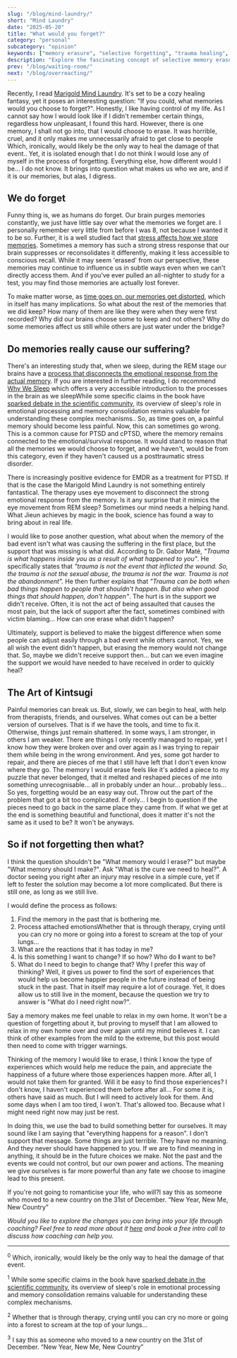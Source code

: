 ```yaml
---
slug: "/blog/mind-laundry/"
short: "Mind Laundry"
date: "2025-05-20"
title: "What would you forget?"
category: "personal"
subcategory: "opinion"
keywords: ["memory erasure", "selective forgetting", "trauma healing", "Gabor Maté", "REM sleep", "emotional processing", "PTSD", "cPTSD", "memory reconsolidation", "stress and memory", "memory distortion", "kintsugi healing", "emotional resilience", "memory formation", "trauma recovery", "emotional support", "painful memories", "memory science", "healing process", "personal growth", "memory therapy", "EMDR therapy", "sleep and memory", "memory and identity", "creating new memories", "memory processing", "neuroplasticity", "therapeutic approach", "personal transformation", "emotional healing", "memory reconditioning", "Marigold mind laundry"]
description: "Explore the fascinating concept of selective memory erasure and its implications. Drawing from neuroscience, trauma research, and personal reflection, this article examines how memory works, why some memories cause suffering, and offers a transformative alternative to forgetting painful experiences."
prev: "/blog/waiting-room/"
next: "/blog/overreacting/"
---
```



Recently, I read [Marigold Mind Laundry](https://www.goodreads.com/book/show/210847428-marigold-mind-laundry). It's set to be a cozy healing fantasy, yet it poses an interesting question: "If you could, what memories would you choose to forget?". Honestly, I like having control of my life. As I cannot say how I would look like if I didn't remember certain things, regardless how unpleasant, I found this hard. However, there is one memory, I shall not go into, that I would choose to erase. It was horrible, cruel, and it only makes me unnecessarily afraid to get close to people<Footnote presentation="0"> Which, ironically, would likely be the only way to heal the damage of that event.</Footnote>. Yet, it is isolated enough that I do not think I would lose any of myself in the process of forgetting. Everything else, how different would I be... I do not know. It brings into question what makes us who we are, and if it is our memories, but alas, I digress.

## We do forget
Funny thing is, we as humans do forget. Our brain purges memories constantly, we just have little say over what the memories we forget are. I personally remember very little from before I was 8, not because I wanted it to be so. Further, it is a well studied fact that [stress affects how we store memories](https://www.psychologytoday.com/us/blog/memory-medic/201612/thwart-stress-effects-memory). Sometimes a memory has such a strong stress response that our brain suppresses or reconsolidates it differently, making it less accessible to conscious recall. While it may seem 'erased' from our perspective, these memories may continue to influence us in subtle ways even when we can't directly access them. And if you've ever pulled an all-nighter to study for a test, you may find those memories are actually lost forever. 

To make matter worse, as [time goes on, our memories get distorted](https://pmc.ncbi.nlm.nih.gov/articles/PMC4183265/), which in itself has many implications. So what about the rest of the memories that we did keep? How many of them are like they were when they were first recorded? Why did our brains choose some to keep and not others? Why do some memories affect us still while others are just water under the bridge?

## Do memories really cause our suffering?
There's an interesting study that, when we sleep, during the REM stage our brains have a [process that disconnects the emotional response from the actual memory](https://pmc.ncbi.nlm.nih.gov/articles/PMC2890316/). If you are interested in further reading, I do recommend [Why We Sleep](https://www.goodreads.com/book/show/34466963-why-we-sleep) which offers a very accessible introduction to the processes in the brain as we sleep<Footnote presentation="1">While some specific claims in the book have [sparked debate in the scientific community](https://yngve.hoiseth.net/articles/why-we-sleep-institutional-failure/), its overview of sleep's role in emotional processing and memory consolidation remains valuable for understanding these complex mechanisms.</Footnote>. So, as time goes on, a painful memory should become less painful. Now, this can sometimes go wrong. This is a common cause for PTSD and cPTSD, where the memory remains connected to the emotional/survival response. It would stand to reason that all the memories we would choose to forget, and we haven't, would be from this category, even if they haven't caused us a posttraumatic stress disorder. 

There is increasingly positive evidence for EMDR as a treatment for PTSD. If that is the case the Marigold Mind Laundry is not something entirely fantastical. The therapy uses eye movement to disconnect the strong emotional response from the memory. Is it any surprise that it mimics the eye movement from REM sleep? Sometimes our mind needs a helping hand. What Jieun achieves by magic in the book, science has found a way to bring about in real life.

I would like to pose another question, what about when the memory of the bad event isn't what was causing the suffering in the first place, but the support that was missing is what did. According to Dr. Gabor Maté, _"Trauma is what happens inside you as a result of what happened to you"_. He specifically states that _"trauma is not the event that inflicted the wound. So, the trauma is not the sexual abuse, the trauma is not the war. Trauma is not the abandonment"._ He then further explains that _"Trauma can be both when bad things happen to people that shouldn't happen. But also when good things that should happen, don't happen"_. The hurt is in the support we didn't receive. Often, it is not the act of being assaulted that causes the most pain, but the lack of support after the fact, sometimes combined with victim blaming... How can one erase what didn't happen? 

Ultimately, support is believed to make the biggest difference when some people can adjust easily through a bad event while others cannot. Yes, we all wish the event didn't happen, but erasing the memory would not change that. So, maybe we didn't receive support then... but can we even imagine the support we would have needed to have received in order to quickly heal?

## The Art of Kintsugi
Painful memories can break us. But, slowly, we can begin to heal, with help from therapists, friends, and ourselves. What comes out can be a better version of ourselves. That is if we have the tools, and time to fix it. Otherwise, things just remain shattered. In some ways, I am stronger, in others I am weaker. There are things I only recently managed to repair, yet I know how they were broken over and over again as I was trying to repair them while being in the wrong environment. And yes, some got harder to repair, and there are pieces of me that I still have left that I don't even know where they go. The memory I would erase feels like it's added a piece to my puzzle that never belonged, that it melted and reshaped pieces of me into something unrecognisable... all in probably under an hour... probably less... So yes, forgetting would be an easy way out. Throw out the part of the problem that got a bit too complicated. If only... I begin to question if the pieces need to go back in the same place they came from. If what we get at the end is something beautiful and functional, does it matter it's not the same as it used to be? It won't be anyways.

## So if not forgetting then what?
I think the question shouldn't be "What memory would I erase?" but maybe "What memory should I make?". Ask "What is the cure we need to heal?". A doctor seeing you right after an injury may resolve in a simple cure, yet if left to fester the solution may become a lot more complicated. But there is still one, as long as we still live.

I would define the process as follows:
1. Find the memory in the past that is bothering me.
2. Process attached emotions<Footnote presentation="2">Whether that is through therapy, crying until you can cry no more or going into a forest to scream at the top of your lungs...</Footnote> 
3. What are the reactions that it has today in me?
4. Is this something I want to change? If so how? Who do **I** want to be?
5. What do I need to begin to change that?
Why I prefer this way of thinking? Well, it gives us power to find the sort of experiences that would help us become happier people in the future instead of being stuck in the past. That in itself may require a lot of courage. Yet, it does allow us to still live in the moment, because the question we try to answer is "What do I need right now?". 

Say a memory makes me feel unable to relax in my own home. It won't be a question of forgetting about it, but proving to myself that I am allowed to relax in my own home over and over again until my mind believes it. I can think of other examples from the mild to the extreme, but this post would then need to come with trigger warnings.

Thinking of the memory I would like to erase, I think I know the type of experiences which would help me reduce the pain, and appreciate the happiness of a future where those experiences happen more. After all, I would not take them for granted. Will it be easy to find those experiences? I don't know, I haven't experienced them before after all... For some it is, others have said as much. But I will need to actively look for them. And some days when I am too tired, I won't. That's allowed too. Because what I might need right now may just be rest.

In doing this, we use the bad to build something better for ourselves. It may sound like I am saying that "everything happens for a reason". I don’t support that message. Some things are just terrible. They have no meaning. And they never should have happened to you. If we are to find meaning in anything, it should be in the future choices we make. Not the past and the events we could not control, but our own power and actions. The meaning we give ourselves is far more powerful than any fate we choose to imagine lead to this present. 

If you're not going to romanticise your life, who will?<Footnote presentation="3">I say this as someone who moved to a new country on the 31st of December. “New Year, New Me, New Country”</Footnote> 

_Would you like to explore the changes you can bring into your life through coaching? Feel free to read more about it [here](/coaching/) and book a free intro call to discuss how coaching can help you._


--------
<sup>0</sup> Which, ironically, would likely be the only way to heal the damage of that event.

<sup>1</sup> While some specific claims in the book have [sparked debate in the scientific community](https://yngve.hoiseth.net/articles/why-we-sleep-institutional-failure/), its overview of sleep's role in emotional processing and memory consolidation remains valuable for understanding these complex mechanisms.

<sup>2</sup> Whether that is through therapy, crying until you can cry no more or going into a forest to scream at the top of your lungs...

<sup>3</sup> I say this as someone who moved to a new country on the 31st of December. “New Year, New Me, New Country”